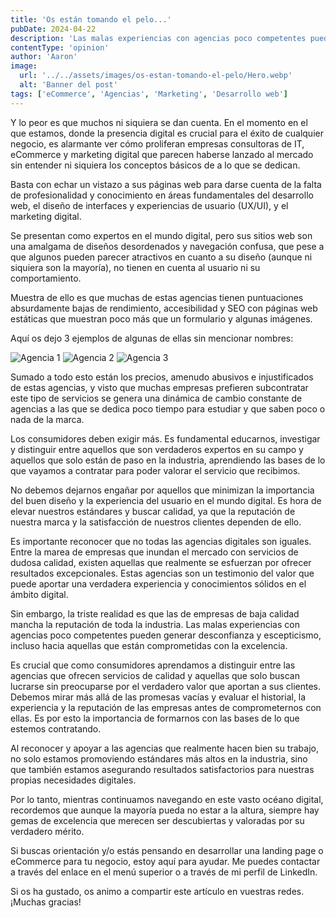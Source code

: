```yaml
---
title: 'Os están tomando el pelo...'
pubDate: 2024-04-22
description: 'Las malas experiencias con agencias poco competentes pueden generar desconfianza y escepticismo, incluso hacia aquellas que están comprometidas con la excelencia.'
contentType: 'opinion'
author: 'Aaron'
image:
  url: '../../assets/images/os-estan-tomando-el-pelo/Hero.webp'
  alt: 'Banner del post'
tags: ['eCommerce', 'Agencias', 'Marketing', 'Desarrollo web']
---
```


Y lo peor es que muchos ni siquiera se dan cuenta. En el momento en el que estamos, donde la presencia digital es crucial para el éxito de cualquier negocio, es alarmante ver cómo proliferan empresas consultoras de IT, eCommerce y marketing digital que parecen haberse lanzado al mercado sin entender ni siquiera los conceptos básicos de a lo que se dedican.

Basta con echar un vistazo a sus páginas web para darse cuenta de la falta de profesionalidad y conocimiento en áreas fundamentales del desarrollo web, el diseño de interfaces y experiencias de usuario (UX/UI), y el marketing digital.

Se presentan como expertos en el mundo digital, pero sus sitios web son una amalgama de diseños desordenados y navegación confusa, que pese a que algunos pueden parecer atractivos en cuanto a su diseño (aunque ni siquiera son la mayoría), no tienen en cuenta al usuario ni su comportamiento.

Muestra de ello es que muchas de estas agencias tienen puntuaciones absurdamente bajas de rendimiento, accesibilidad y SEO con páginas web estáticas que muestran poco más que un formulario y algunas imágenes.

Aquí os dejo 3 ejemplos de algunas de ellas sin mencionar nombres:

![Agencia 1](../../assets/images/os-estan-tomando-el-pelo/Agencia1.avif)
![Agencia 2](../../assets/images/os-estan-tomando-el-pelo/Agencia2.avif)
![Agencia 3](../../assets/images/os-estan-tomando-el-pelo/Agencia3.avif)

Sumado a todo esto están los precios, amenudo abusivos e injustificados de estas agencias, y visto que muchas empresas prefieren subcontratar este tipo de servicios se genera una dinámica de cambio constante de agencias a las que se dedica poco tiempo para estudiar y que saben poco o nada de la marca.

Los consumidores deben exigir más. Es fundamental educarnos, investigar y distinguir entre aquellos que son verdaderos expertos en su campo y aquellos que solo están de paso en la industria, aprendiendo las bases de lo que vayamos a contratar para poder valorar el servicio que recibimos.

No debemos dejarnos engañar por aquellos que minimizan la importancia del buen diseño y la experiencia del usuario en el mundo digital. Es hora de elevar nuestros estándares y buscar calidad, ya que la reputación de nuestra marca y la satisfacción de nuestros clientes dependen de ello.

Es importante reconocer que no todas las agencias digitales son iguales. Entre la marea de empresas que inundan el mercado con servicios de dudosa calidad, existen aquellas que realmente se esfuerzan por ofrecer resultados excepcionales. Estas agencias son un testimonio del valor que puede aportar una verdadera experiencia y conocimientos sólidos en el ámbito digital.

Sin embargo, la triste realidad es que las de empresas de baja calidad mancha la reputación de toda la industria. Las malas experiencias con agencias poco competentes pueden generar desconfianza y escepticismo, incluso hacia aquellas que están comprometidas con la excelencia.

Es crucial que como consumidores aprendamos a distinguir entre las agencias que ofrecen servicios de calidad y aquellas que solo buscan lucrarse sin preocuparse por el verdadero valor que aportan a sus clientes. Debemos mirar más allá de las promesas vacías y evaluar el historial, la experiencia y la reputación de las empresas antes de comprometernos con ellas. Es por esto la importancia de formarnos con las bases de lo que estemos contratando.

Al reconocer y apoyar a las agencias que realmente hacen bien su trabajo, no solo estamos promoviendo estándares más altos en la industria, sino que también estamos asegurando resultados satisfactorios para nuestras propias necesidades digitales.

Por lo tanto, mientras continuamos navegando en este vasto océano digital, recordemos que aunque la mayoría pueda no estar a la altura, siempre hay gemas de excelencia que merecen ser descubiertas y valoradas por su verdadero mérito.

Si buscas orientación y/o estás pensando en desarrollar una landing page o eCommerce para tu negocio, estoy aquí para ayudar. Me puedes contactar a través del enlace en el menú superior o a través de mi perfil de LinkedIn.

Si os ha gustado, os animo a compartir este artículo en vuestras redes. ¡Muchas gracias!

